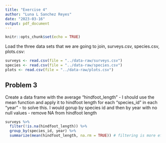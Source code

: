 ```yaml
---
title: "Exercise 4"
author: "Luna L Sanchez Reyes"
date: "2023-03-16"
output: pdf_document
---
```


```r
knitr::opts_chunk$set(echo = TRUE)
```

Load the three data sets that we are going to join, surveys.csv, species.csv, plots.csv:

```r
surveys <- read.csv(file = "../data-raw/surveys.csv")
species <- read.csv(file = "../data-raw/species.csv")
plots <- read.csv(file = "../data-raw/plots.csv")
```

## Problem 3
Create a data frame 
with the average "hindfoot_length"  - I should use the mean function and apply it to hindfoot length
for each "species_id" in each "year" - to solve this. I would gorup by species id and then by year
with no null values - remove NA from hindfoot length

```r
surveys %>% 
  filter(!is.na(hindfoot_length)) %>% 
  group_by(species_id, year) %>% 
  summarize(mean(hindfoot_length, na.rm = TRUE)) # filtering is more efficient than calling the argument na.rm
```


